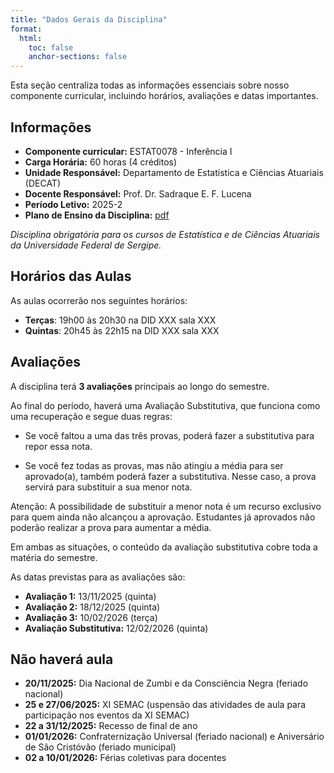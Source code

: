 ```yaml
---
title: "Dados Gerais da Disciplina"
format:
  html:
    toc: false
    anchor-sections: false
---
```


Esta seção centraliza todas as informações essenciais sobre nosso componente curricular, incluindo horários, avaliações e datas importantes.


## Informações

- **Componente curricular:** ESTAT0078 - Inferência I
- **Carga Horária:** 60 horas (4 créditos)
- **Unidade Responsável:** Departamento de Estatística e Ciências Atuariais (DECAT)
- **Docente Responsável:** Prof. Dr. Sadraque E. F. Lucena
- **Período Letivo:** 2025-2
- **Plano de Ensino da Disciplina:**  [pdf](/PDFs/plano_de_ensino_Inferencia1.pdf){target="_blank"}

*Disciplina obrigatória para os cursos de Estatística e de Ciências Atuariais da Universidade Federal de Sergipe.*


## Horários das Aulas

As aulas ocorrerão nos seguintes horários:

- **Terças**: 19h00 às 20h30 na DID XXX sala XXX
- **Quintas**: 20h45 às 22h15 na DID XXX sala XXX



## Avaliações

A disciplina terá **3 avaliações** principais ao longo do semestre.

Ao final do período, haverá uma Avaliação Substitutiva, que funciona como uma recuperação e segue duas regras:

- Se você faltou a uma das três provas, poderá fazer a substitutiva para repor essa nota.

- Se você fez todas as provas, mas não atingiu a média para ser aprovado(a), também poderá fazer a substitutiva. Nesse caso, a prova servirá para substituir a sua menor nota.

Atenção: A possibilidade de substituir a menor nota é um recurso exclusivo para quem ainda não alcançou a aprovação. Estudantes já aprovados não poderão realizar a prova para aumentar a média.

Em ambas as situações, o conteúdo da avaliação substitutiva cobre toda a matéria do semestre.

As datas previstas para as avaliações são:

- **Avaliação 1:** 13/11/2025 (quinta)
- **Avaliação 2:** 18/12/2025 (quinta)
- **Avaliação 3:** 10/02/2026 (terça)
- **Avaliação Substitutiva:** 12/02/2026 (quinta)


## Não haverá aula

- **20/11/2025:** Dia Nacional de Zumbi e da Consciência Negra (feriado nacional)
- **25 e 27/06/2025:** XI SEMAC (uspensão das atividades de aula para participação nos eventos da XI SEMAC)
- **22 a 31/12/2025:** Recesso de final de ano
- **01/01/2026:** Confraternização Universal (feriado nacional) e Aniversário de São Cristóvão (feriado municipal)
- **02 a 10/01/2026:** Férias coletivas para docentes